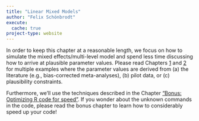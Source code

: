 ---
title: "Linear Mixed Models"
author: "Felix Schönbrodt"
execute:
  cache: true
project-type: website
---

In order to keep this chapter at a reasonable length, we focus on how to simulate the mixed effects/multi-level model and spend less time discussing how to arrive at plausible parameter values. Please read Chapters [1](LM1.qmd) and [2](LM2.qmd) for multiple examples where the parameter values are derived from (a) the literature (e.g., bias-corrected meta-analyses), (b) pilot data, or (c) plausibility constraints.

Furthermore, we'll use the techniques described in the Chapter ["Bonus: Optimizing R code for speed"](optimizing_code.qmd). If you wonder about the unknown commands in the code, please read the bonus chapter to learn how to considerably speed up your code!

